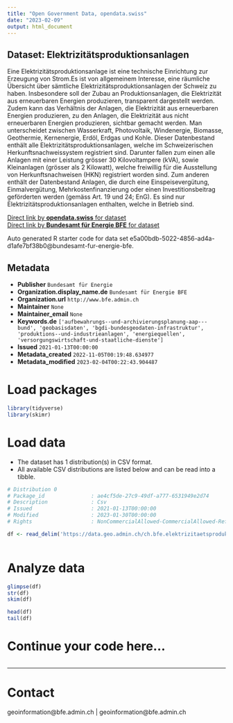 ```yaml
---
title: "Open Government Data, opendata.swiss"
date: "2023-02-09"
output: html_document
---
```


## Dataset: Elektrizitätsproduktionsanlagen

Eine Elektrizitätsproduktionsanlage ist eine technische Einrichtung zur Erzeugung von Strom.Es ist von allgemeinem Interesse, eine räumliche Übersicht über sämtliche Elektrizitätsproduktionsanlagen der Schweiz zu haben. Insbesondere soll der Zubau an Produktionsanlagen, die Elektrizität aus erneuerbaren Energien produzieren, transparent dargestellt werden. Zudem kann das Verhältnis der Anlagen, die Elektrizität aus erneuerbaren Energien produzieren, zu den Anlagen, die Elektrizität aus nicht erneuerbaren Energien produzieren, sichtbar gemacht werden. Man unterscheidet zwischen Wasserkraft, Photovoltaik, Windenergie, Biomasse, Geothermie, Kernenergie, Erdöl, Erdgas und Kohle. Dieser Datenbestand enthält alle Elektrizitätsproduktionsanlagen, welche im Schweizerischen Herkunftsnachweissystem registriert sind. Darunter fallen zum einen alle Anlagen mit einer Leistung grösser 30 Kilovoltampere (kVA), sowie Kleinanlagen (grösser als 2 Kilowatt), welche freiwillig für die Ausstellung von Herkunftsnachweisen (HKN) registriert worden sind. Zum anderen enthält der Datenbestand Anlagen, die durch eine Einspeisevergütung, Einmalvergütung, Mehrkostenfinanzierung oder einen Investitionsbeitrag geförderten werden (gemäss Art. 19 und 24; EnG). Es sind nur Elektrizitätsproduktionsanlagen enthalten, welche in Betrieb sind.

[Direct link by **opendata.swiss** for dataset](https://opendata.swiss/de/dataset/elektrizitatsproduktionsanlagen)<br>
[Direct link by **Bundesamt für Energie BFE** for dataset](https://www.bfe.admin.ch/elektrizitaetsproduktionsanlagen)

Auto generated R starter code for data set e5a00bdb-5022-4856-ad4a-d1afe7bf38b0@bundesamt-fur-energie-bfe.

## Metadata

- **Publisher** `Bundesamt für Energie`
- **Organization.display_name.de** `Bundesamt für Energie BFE`
- **Organization.url** `http://www.bfe.admin.ch`
- **Maintainer** `None`
- **Maintainer_email** `None`
- **Keywords.de** `['aufbewahrungs--und-archivierungsplanung-aap---bund', 'geobasisdaten', 'bgdi-bundesgeodaten-infrastruktur', 'produktions--und-industrieanlagen', 'energiequellen', 'versorgungswirtschaft-und-staatliche-dienste']`
- **Issued** `2021-01-13T00:00:00`
- **Metadata_created** `2022-11-05T00:19:48.634977`
- **Metadata_modified** `2023-02-04T00:22:43.904487`


# Load packages

```r

library(tidyverse)
library(skimr)

```

# Load data

-   The dataset has 1 distribution(s) in CSV format.
-   All available CSV distributions are listed below and can be read into a tibble.

```r

# Distribution 0
# Package_id               : ae4cf5de-27c9-49df-a777-6531949e2d74
# Description              : Csv
# Issued                   : 2021-01-13T00:00:00
# Modified                 : 2023-01-30T00:00:00
# Rights                   : NonCommercialAllowed-CommercialAllowed-ReferenceRequired

df <- read_delim('https://data.geo.admin.ch/ch.bfe.elektrizitaetsproduktionsanlagen/csv/2056/ch.bfe.elektrizitaetsproduktionsanlagen.zip')



```

# Analyze data

```r

glimpse(df)
str(df)
skim(df)

head(df)
tail(df)

```

# Continue your code here...

```r

```

------------------------------------------------------------------------

# Contact

geoinformation@bfe.admin.ch | geoinformation@bfe.admin.ch
